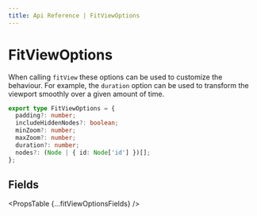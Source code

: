 ```yaml
---
title: Api Reference | FitViewOptions
---
```



# FitViewOptions

When calling `fitView` these options can be used to customize the behaviour. For example, the `duration` option can be used to transform the viewport smoothly over a given amount of time.

```ts
export type FitViewOptions = {
  padding?: number;
  includeHiddenNodes?: boolean;
  minZoom?: number;
  maxZoom?: number;
  duration?: number;
  nodes?: (Node | { id: Node['id'] })[];
};
```

## Fields

<PropsTable {...fitViewOptionsFields} />
